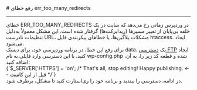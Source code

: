

<Layout>
<Head>
<title>مستندات رفع خطای err_too_many_redirects در WordPress  - لیارا</title>
</Head>
# رفع خطای err_too_many_redirects
<hr className="mb-2" />
خطای ERR_TOO_MANY_REDIRECTS در وردپرس زمانی رخ می‌دهد که سایت در یک حلقه بی‌پایان از تغییر مسیرها (ریدایرکت‌ها) گرفتار شده است. این مشکل معمولاً به‌دلیل تنظیمات نادرست URL، مشکلات پلاگین‌ها، یا خطاهای پیکربندی فایل <Important>htaccess.</Important> ایجاد می‌شود. 
<div className="h-2" />
برای رفع این خطا، در برنامه وردپرسی خود، برای دیسک <Important>data</Important>، یک <a href="/paas/disks/ftp-access" className="blue-link">دسترسی FTP</a> ایجاد کنید. با این دسترسی وارد فایلی به نام <Important>wp-config.php</Important> شده و قطعه کد زیر را، به آن، اضافه کنید:
<div className="h-4" />
<div dir='ltr'>
    <Highlight className="php">
      {`$_SERVER['HTTPS'] = 'on';
/* That's all, stop editing! Happy publishing. <-- قبل از این کامنت */`}
    </Highlight>
</div>
<div className="h-2" />
در ادامه، دسترسی را ببندید و برنامه خود را ری‌استارت کنید تا مشکل، برطرف شود.


</Layout>